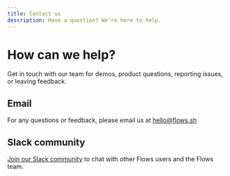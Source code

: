 ```yaml
---
title: Contact us
description: Have a question? We're here to help.
---
```


# How can we help?

Get in touch with our team for demos, product questions, reporting issues, or leaving feedback.

## Email

For any questions or feedback, please email us at hello@flows.sh

## Slack community

[Join our Slack community](https://flows.sh/join-slack) to chat with other Flows users and the Flows team.
